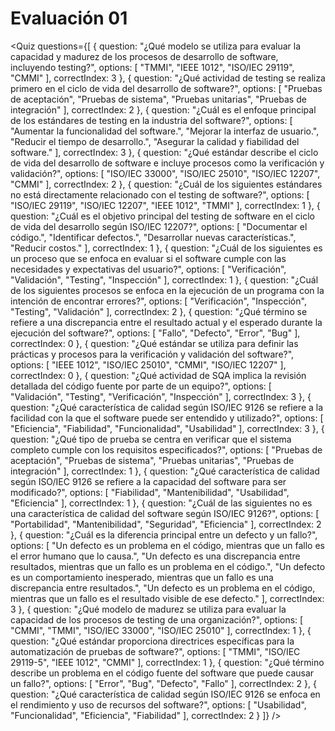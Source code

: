 
# Evaluación 01

<Quiz questions={[
  {
    question: "¿Qué modelo se utiliza para evaluar la capacidad y madurez de los procesos de desarrollo de software, incluyendo testing?",
    options: [
      "TMMI",
      "IEEE 1012",
      "ISO/IEC 29119",
      "CMMI"
    ],
    correctIndex: 3
  },
  {
    question: "¿Qué actividad de testing se realiza primero en el ciclo de vida del desarrollo de software?",
    options: [
      "Pruebas de aceptación",
      "Pruebas de sistema",
      "Pruebas unitarias",
      "Pruebas de integración"
    ],
    correctIndex: 2
  },
  {
    question: "¿Cuál es el enfoque principal de los estándares de testing en la industria del software?",
    options: [
      "Aumentar la funcionalidad del software.",
      "Mejorar la interfaz de usuario.",
      "Reducir el tiempo de desarrollo.",
      "Asegurar la calidad y fiabilidad del software."
    ],
    correctIndex: 3
  },
  {
    question: "¿Qué estándar describe el ciclo de vida del desarrollo de software e incluye procesos como la verificación y validación?",
    options: [
      "ISO/IEC 33000",
      "ISO/IEC 25010",
      "ISO/IEC 12207",
      "CMMI"
    ],
    correctIndex: 2
  },
  {
    question: "¿Cuál de los siguientes estándares no está directamente relacionado con el testing de software?",
    options: [
      "ISO/IEC 29119",
      "ISO/IEC 12207",
      "IEEE 1012",
      "TMMI"
    ],
    correctIndex: 1
  },
  {
    question: "¿Cuál es el objetivo principal del testing de software en el ciclo de vida del desarrollo según ISO/IEC 12207?",
    options: [
      "Documentar el código.",
      "Identificar defectos.",
      "Desarrollar nuevas características.",
      "Reducir costos."
    ],
    correctIndex: 1
  },
  {
    question: "¿Cuál de los siguientes es un proceso que se enfoca en evaluar si el software cumple con las necesidades y expectativas del usuario?",
    options: [
      "Verificación",
      "Validación",
      "Testing",
      "Inspección"
    ],
    correctIndex: 1
  },
  {
    question: "¿Cuál de los siguientes procesos se enfoca en la ejecución de un programa con la intención de encontrar errores?",
    options: [
      "Verificación",
      "Inspección",
      "Testing",
      "Validación"
    ],
    correctIndex: 2
  },
  {
    question: "¿Qué término se refiere a una discrepancia entre el resultado actual y el esperado durante la ejecución del software?",
    options: [
      "Fallo",
      "Defecto",
      "Error",
      "Bug"
    ],
    correctIndex: 0
  },
  {
    question: "¿Qué estándar se utiliza para definir las prácticas y procesos para la verificación y validación del software?",
    options: [
      "IEEE 1012",
      "ISO/IEC 25010",
      "CMMI",
      "ISO/IEC 12207"
    ],
    correctIndex: 0
  },
  {
    question: "¿Qué actividad de SQA implica la revisión detallada del código fuente por parte de un equipo?",
    options: [
      "Validación",
      "Testing",
      "Verificación",
      "Inspección"
    ],
    correctIndex: 3
  },
  {
    question: "¿Qué característica de calidad según ISO/IEC 9126 se refiere a la facilidad con la que el software puede ser entendido y utilizado?",
    options: [
      "Eficiencia",
      "Fiabilidad",
      "Funcionalidad",
      "Usabilidad"
    ],
    correctIndex: 3
  },
  {
    question: "¿Qué tipo de prueba se centra en verificar que el sistema completo cumple con los requisitos especificados?",
    options: [
      "Pruebas de aceptación",
      "Pruebas de sistema",
      "Pruebas unitarias",
      "Pruebas de integración"
    ],
    correctIndex: 1
  },
  {
    question: "¿Qué característica de calidad según ISO/IEC 9126 se refiere a la capacidad del software para ser modificado?",
    options: [
      "Fiabilidad",
      "Mantenibilidad",
      "Usabilidad",
      "Eficiencia"
    ],
    correctIndex: 1
  },
  {
    question: "¿Cuál de las siguientes no es una característica de calidad del software según ISO/IEC 9126?",
    options: [
      "Portabilidad",
      "Mantenibilidad",
      "Seguridad",
      "Eficiencia"
    ],
    correctIndex: 2
  },
  {
    question: "¿Cuál es la diferencia principal entre un defecto y un fallo?",
    options: [
      "Un defecto es un problema en el código, mientras que un fallo es el error humano que lo causa.",
      "Un defecto es una discrepancia entre resultados, mientras que un fallo es un problema en el código.",
      "Un defecto es un comportamiento inesperado, mientras que un fallo es una discrepancia entre resultados.",
      "Un defecto es un problema en el código, mientras que un fallo es el resultado visible de ese defecto."
    ],
    correctIndex: 3
  },
  {
    question: "¿Qué modelo de madurez se utiliza para evaluar la capacidad de los procesos de testing de una organización?",
    options: [
      "CMMI",
      "TMMI",
      "ISO/IEC 33000",
      "ISO/IEC 25010"
    ],
    correctIndex: 1
  },
  {
    question: "¿Qué estándar proporciona directrices específicas para la automatización de pruebas de software?",
    options: [
      "TMMI",
      "ISO/IEC 29119-5",
      "IEEE 1012",
      "CMMI"
    ],
    correctIndex: 1
  },
  {
    question: "¿Qué término describe un problema en el código fuente del software que puede causar un fallo?",
    options: [
      "Error",
      "Bug",
      "Defecto",
      "Fallo"
    ],
    correctIndex: 2
  },
  {
    question: "¿Qué característica de calidad según ISO/IEC 9126 se enfoca en el rendimiento y uso de recursos del software?",
    options: [
      "Usabilidad",
      "Funcionalidad",
      "Eficiencia",
      "Fiabilidad"
    ],
    correctIndex: 2
  }
]} />